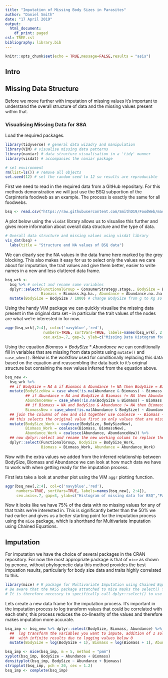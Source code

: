 ```yaml
---
title: "Imputation of Missing Body Sizes in Parasites"
author: "Daniel Smith"
date: "17 April 2019"
output:
  html_document:
    df_print: paged
csl: TREE.csl
bibliography: library.bib
---
```


```r
knitr::opts_chunk$set(echo = TRUE,message=FALSE,results = "asis")
```
## Intro

## Missing Data Structure

Before we move further with imputation of missing values it's important to understand the overall structure of data and the missing values present within that.

### Visualising Missing Data for SSA

Load the required packages.
```r
library(tidyverse) # general data wizadry and manipulation
library(VIM) # visualise missing data patterns
library(naniar) # data structure visualisation in a 'tidy' manner
library(visdat) # accompanies the naniar package

# set environment
rm(list=ls()) # remove all objects
set.seed(12) # set the random seed to 12 so results are reproducible
```


First we need to read in the required data from a GitHub repositary. For this methods demonstration we will just use the BSQ subportion of the Carpinteria foodweb as an example. The process is exactly the same for all foodwebs.

```r
bsq <- read.csv("https://raw.githubusercontent.com/SmithD19/FoodWeb/master/data/interactionwebdb/Carpinteria/BSQweb_Nodes.csv") # load data from GitHub repo - simple
```

A plot below using the `visdat` library allows us to visualise this further and gives more information about overall data structure and the type of data.

```r
# Overall data structure and missing values using visdat library
vis_dat(bsq) +
  labs(title = "Structure and NA values of BSQ data")

```

We can clearly see the NA values in the data frame here marked by the grey blocking. This also makes it easy for us to select only the values we care about for imputation, the trait values and give them better, easier to write names in a new and less cluttered data frame.

```r
bsq_wrk <- 
  bsq %>% # select and rename some variables
  dplyr::select(FunctionalGroup = ConsumerStrategy.stage., BodySize = BodySize.g., 
                Biomass = Biomass.kg.ha., Abundance = Abundance.no..ha.) %>% 
  mutate(BodySize = BodySize / 1000) # change BodySize from g to Kg so that units are equal

```

Using the handy VIM package we can quickly visualise the missing data present in the original data set - in particular the trait values of the nodes are what we're interested in for now.

```r
aggr(bsq_wrk[,2:4], col=c('navyblue','red'), 
                 numbers=TRUE, sortVars=TRUE, labels=names(bsq_wrk[, 2:4]), 
                 cex.axis=.7, gap=3, ylab=c("Missing Data Histogram for BSQ","Pattern of Missing Data for BSQ"))
```


Using the equation $Biomass = BodySize * Abundance$ we can conditionally fill in variables that are missing from data points using `mutate()` and `case_when()`. Below is the workflow used for conditionally replacing this data based on the equation and reassembling the data back to it's original structure but containing the new values inferred from the equation above.

```r
bsq_new <- 
  bsq_wrk %>% 
  ## if BodySize = NA & if Biomass & Abundance != NA then BodySize = Biomass/Abundance
  mutate(BodySizeNew = case_when(!is.na(Abundance & Biomass) ~ Biomass / Abundance),
         ## if Abundance = NA and BodySize & Biomass != NA then Abundance = Biomass/BodySize 
         AbundanceNew = case_when(!is.na(BodySize & Biomass) ~ Biomass / BodySize),
         ## if Biomass = NA and BodySize & Abundance != NA then Biomass = Abundance * BodySize
         BiomassNew = case_when(!is.na(Abundance & BodySize) ~ Abundance * BodySize)) %>% 
  ## join the columns of new and old together use coalesce -- Biomass + BiomassNew...
  ## this selects the original value first so only values that are missing from original dataset and then computed are selected  
  mutate(BodySize_Work = coalesce(BodySize, BodySizeNew),
         Biomass_Work = coalesce(Biomass, BiomassNew),
         Abundance_Work = coalesce(Abundance, AbundanceNew)) %>% 
  ## now dplyr::select and rename the new working colums to replace the old incomplete data set
  dplyr::select(FunctionalGroup, BodySize = BodySize_Work,
                Biomass = Biomass_Work, Abundance = Abundance_Work)
```

Now with the extra values we added from the inferred relationship between BodySize, Biomass and Abundance we can look at how much data we have to work with when getting ready for the imputation process. 

First lets take a look at another plot using the VIM `aggr` plotting function.

```r
aggr(bsq_new[,2:4], col=c('navyblue','red'),
     numbers=TRUE, sortVars=TRUE, labels=names(bsq_new[, 2:4]),
     cex.axis=.7, gap=3, ylab=c("Histogram of missing data for BSQ","Pattern of missing data for BSQ"))
```

Now it looks like we have 75\% of the data with no missing values for any of that traits we're interested in. This is significantly better than the 50\% we had earlier and gives us a better starting point for the imputation process using the `mice` package, which is shorthand for Multivariate Imputation using Chained Equations.

## Imputation

For imputation we have the choice of several packages in the CRAN repository. For now the most appropriate package is that of `mice` as shown by penone, without phylogenetic data this method provides the best impuation results, particularly for body size data and traits highly correlated to this. 

```r
library(mice) # R package for Multivariate Imputation using Chained Equations
# Be aware that the MASS package attatched to mice masks the select() function by dplyr
# It is therefore necessry to specifically call dplyr::select() to use this function
```

Lets create a new data frame for the imputation process. It's important in the imputation process to log transform values that could be correlated with each otehr, this process reduces the co-linearity of the values and therefore makes imputation more accurate.
```r
bsq_imp <- bsq_new %>% dplyr::select(BodySize, Biomass, Abundance) %>% 
  ##  log transform the variables you want to impute, addition of 1 solves problems 
  ##  with infinite results due to logging values below 0
  mutate(BodySize = log(BodySize + 1), Biomass = log(Biomass + 1), Abundance = log(Abundance + 1))
```


```r

bsq_imp <- mice(bsq_imp, m = 5, method = "pmm")
xyplot(bsq_imp, BodySize ~ Abundance + Biomass)
densityplot(bsq_imp, BodySize ~ Abundance + Biomass)
stripplot(bsq_imp, pch = 20, cex = 1.2)
bsq_imp <- complete(bsq_imp)
```
